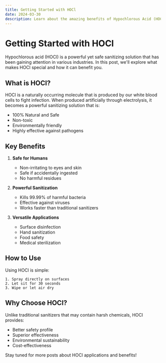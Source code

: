 ```yaml
---
title: Getting Started with HOCl
date: 2024-03-30
description: Learn about the amazing benefits of Hypochlorous Acid (HOCl) and how it can revolutionize sanitization.
---
```


# Getting Started with HOCl

Hypochlorous acid (HOCl) is a powerful yet safe sanitizing solution that has been gaining attention in various industries. In this post, we'll explore what makes HOCl special and how it can benefit you.

## What is HOCl?

HOCl is a naturally occurring molecule that is produced by our white blood cells to fight infection. When produced artificially through electrolysis, it becomes a powerful sanitizing solution that is:

- 100% Natural and Safe
- Non-toxic
- Environmentally friendly
- Highly effective against pathogens

## Key Benefits

1. **Safe for Humans**
   - Non-irritating to eyes and skin
   - Safe if accidentally ingested
   - No harmful residues

2. **Powerful Sanitization**
   - Kills 99.99% of harmful bacteria
   - Effective against viruses
   - Works faster than traditional sanitizers

3. **Versatile Applications**
   - Surface disinfection
   - Hand sanitization
   - Food safety
   - Medical sterilization

## How to Use

Using HOCl is simple:

```plaintext
1. Spray directly on surfaces
2. Let sit for 30 seconds
3. Wipe or let air dry
```

## Why Choose HOCl?

Unlike traditional sanitizers that may contain harsh chemicals, HOCl provides:

- Better safety profile
- Superior effectiveness
- Environmental sustainability
- Cost-effectiveness

Stay tuned for more posts about HOCl applications and benefits! 